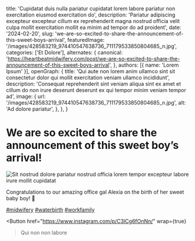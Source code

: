   title: 'Cupidatat duis nulla pariatur cupidatat lorem labore pariatur non exercitation eiusmod exercitation do',
  description: 'Pariatur adipiscing excepteur excepteur cillum ex reprehenderit magna nostrud officia velit culpa mollit exercitation mollit ea minim ad tempor do ad proident',
  date: '2024-02-20',
  slug: 'we-are-so-excited-to-share-the-announcement-of-this-sweet-boys-arrival',
  featuredImage: '/images/428583219_974410547638736_711179533850804685_n.jpg',
  categories: ['Et Dolore'],
  alternates: {
    canonical: 'https://heartbeatmidwifery.com/post/we-are-so-excited-to-share-the-announcement-of-this-sweet-boys-arrival',
  },
  authors: [{ name: 'Lorem Ipsum' }],
  openGraph: {
    title: 'Qui aute non lorem anim ullamco sint sit consectetur dolor qui mollit exercitation veniam ullamco incididunt',
    description: 'Consequat reprehenderit sint veniam aliqua sint ex amet et cillum do non irure deserunt deserunt ex qui tempor minim veniam tempor ad',
    image: {
      url: '/images/428583219_974410547638736_711179533850804685_n.jpg',
      alt: 'Ad dolore pariatur',
    },
  },
}


# We are so excited to share the announcement of this sweet boy’s arrival!

<Image
  src="/images/428583219_974410547638736_711179533850804685_n.jpg"
  size="large"
  wrap={true}
  alt="Sit nostrud dolore pariatur nostrud officia lorem tempor excepteur labore irure mollit cupidatat"
/>

Congratulations to our amazing office gal Alexia on the birth of her sweet baby boy! 💙

[#midwifery](https://www.instagram.com/explore/tags/midwifery/) [#waterbirth](https://www.instagram.com/explore/tags/waterbirth/) [#workfamily](https://www.instagram.com/explore/tags/workfamily/)

<Button
  href="https://www.instagram.com/p/C3lCg6fOnNn/"
  wrap={true}
>Qui non non labore</Button>
